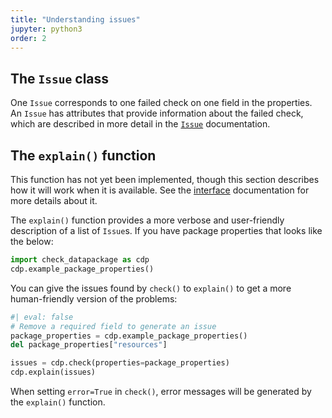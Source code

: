 ```yaml
---
title: "Understanding issues"
jupyter: python3
order: 2
---
```


## The `Issue` class

One `Issue` corresponds to one failed check on one field in the
properties. An `Issue` has attributes that provide information about the
failed check, which are described in more detail in the
[`Issue`](/docs/reference/Issue.qmd) documentation.

## The `explain()` function

::: callout-important
This function has not yet been implemented, though this section
describes how it will work when it is available. See the
[interface](/docs/design/interface.qmd) documentation for more details
about it.
:::

The `explain()` function provides a more verbose and user-friendly
description of a list of `Issue`s. If you have package properties that
looks like the below:

```python
import check_datapackage as cdp
cdp.example_package_properties()
```

You can give the issues found by `check()` to `explain()` to
get a more human-friendly version of the problems:

```python
#| eval: false
# Remove a required field to generate an issue
package_properties = cdp.example_package_properties()
del package_properties["resources"]

issues = cdp.check(properties=package_properties)
cdp.explain(issues)
```

When setting `error=True` in `check()`, error messages will be generated
by the `explain()` function.
